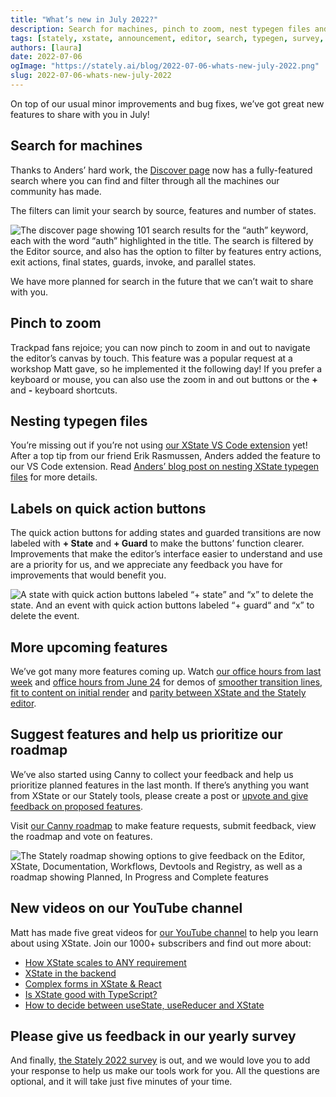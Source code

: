 ```yaml
---
title: "What’s new in July 2022?"
description: Search for machines, pinch to zoom, nest typegen files and more! Find out the latest features in the Stately editor and XState VS Code extension.
tags: [stately, xstate, announcement, editor, search, typegen, survey, roadmap]
authors: [laura]
date: 2022-07-06
ogImage: "https://stately.ai/blog/2022-07-06-whats-new-july-2022.png"
slug: 2022-07-06-whats-new-july-2022
---
```


On top of our usual minor improvements and bug fixes, we’ve got great new features to share with you in July!

<!--truncate-->

## Search for machines

Thanks to Anders’ hard work, the [Discover page](https://stately.ai/registry/discover) now has a fully-featured search where you can find and filter through all the machines our community has made.

The filters can limit your search by source, features and number of states.

![The discover page showing 101 search results for the “auth” keyword, each with the word “auth” highlighted in the title. The search is filtered by the Editor source, and also has the option to filter by features entry actions, exit actions, final states, guards, invoke, and parallel states.](2022-07-06-search.png)

We have more planned for search in the future that we can’t wait to share with you.

## Pinch to zoom

Trackpad fans rejoice; you can now pinch to zoom in and out to navigate the editor’s canvas by touch. This feature was a popular request at a workshop Matt gave, so he implemented it the following day! If you prefer a keyboard or mouse, you can also use the zoom in and out buttons or the **+** and **-** keyboard shortcuts.

## Nesting typegen files

You’re missing out if you’re not using [our XState VS Code extension](https://marketplace.visualstudio.com/items?itemName=statelyai.stately-vscode) yet! After a top tip from our friend Erik Rasmussen, Anders added the feature to our VS Code extension. Read [Anders’ blog post on nesting XState typegen files](/blog/2022-06-13-nesting-typegen-files/index.mdx) for more details.

## Labels on quick action buttons

The quick action buttons for adding states and guarded transitions are now labeled with **+ State** and **+ Guard** to make the buttons’ function clearer. Improvements that make the editor’s interface easier to understand and use are a priority for us, and we appreciate any feedback you have for improvements that would benefit you.

![A state with quick action buttons labeled “+ state” and “x” to delete the state. And an event with quick action buttons labeled “+ guard“ and “x” to delete the event.](2022-07-06-labeled-buttons.png)

## More upcoming features

We’ve got many more features coming up. Watch [our office hours from last week](https://www.youtube.com/watch?v=4v_M3HcZc3U) and [office hours from June 24](https://www.youtube.com/watch?v=qmbeYvcA3Ks) for demos of [smoother transition lines](https://www.youtube.com/watch?v=qmbeYvcA3Ks&t=530s), [fit to content on initial render](https://www.youtube.com/watch?v=4v_M3HcZc3U&t=1214s) and [parity between XState and the Stately editor](https://www.youtube.com/watch?v=4v_M3HcZc3U&t=208s). 

## Suggest features and help us prioritize our roadmap

We’ve also started using Canny to collect your feedback and help us prioritize planned features in the last month. If there’s anything you want from XState or our Stately tools, please create a post or [upvote and give feedback on proposed features](https://statelyai.canny.io).

Visit [our Canny roadmap](https://statelyai.canny.io) to make feature requests, submit feedback, view the roadmap and vote on features.

![The Stately roadmap showing options to give feedback on the Editor, XState, Documentation, Workflows, Devtools and Registry, as well as a roadmap showing Planned, In Progress and Complete features](2022-07-06-canny.png)

## New videos on our YouTube channel

Matt has made five great videos for [our YouTube channel](https://www.youtube.com/statelyai) to help you learn about using XState. Join our 1000+ subscribers and find out more about:

- [How XState scales to ANY requirement](https://www.youtube.com/watch?v=AQHpXDo_S1k)
- [XState in the backend](https://www.youtube.com/watch?v=qqyQGEjWSAw)
- [Complex forms in XState & React](https://www.youtube.com/watch?v=Xa0H-vf2VuQ)
- [Is XState good with TypeScript?](https://www.youtube.com/watch?v=EIi6CV4Bc_Q)
- [How to decide between useState, useReducer and XState](https://www.youtube.com/watch?v=FrNXCJa5FLs)

## Please give us feedback in our yearly survey

And finally, [the Stately 2022 survey](https://stately.ai/survey) is out, and we would love you to add your response to help us make our tools work for you. All the questions are optional, and it will take just five minutes of your time.